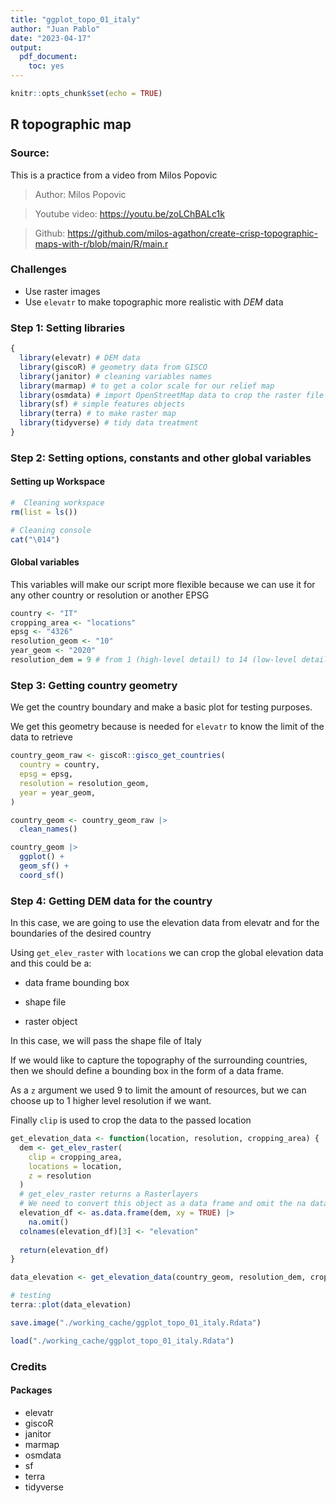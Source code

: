 ```yaml
---
title: "ggplot_topo_01_italy"
author: "Juan Pablo"
date: "2023-04-17"
output: 
  pdf_document: 
    toc: yes
---
```


```r
knitr::opts_chunk$set(echo = TRUE)
```

## R topographic map

### Source:

This is a practice from a video from Milos Popovic

> Author: Milos Popovic

> Youtube video: <https://youtu.be/zoLChBALc1k>

> Github: <https://github.com/milos-agathon/create-crisp-topographic-maps-with-r/blob/main/R/main.r>

### Challenges

-   Use raster images
-   Use `elevatr` to make topographic more realistic with *DEM* data

### Step 1: Setting libraries {#sec-step-1-setting-libraries}

```r
{
  library(elevatr) # DEM data
  library(giscoR) # geometry data from GISCO
  library(janitor) # cleaning variables names
  library(marmap) # to get a color scale for our relief map
  library(osmdata) # import OpenStreetMap data to crop the raster file
  library(sf) # simple features objects
  library(terra) # to make raster map
  library(tidyverse) # tidy data treatment
}
```

### Step 2: Setting options, constants and other global variables {#sec-step-2-setting-options}

#### Setting up Workspace

```r
#  Cleaning workspace
rm(list = ls())

# Cleaning console
cat("\014")
```

#### Global variables

This variables will make our script more flexible because we can use it for any other country or resolution or another EPSG

```r
country <- "IT"
cropping_area <- "locations"
epsg <- "4326"
resolution_geom <- "10"
year_geom <- "2020"
resolution_dem = 9 # from 1 (high-level detail) to 14 (low-level detail)
```

### Step 3: Getting country geometry {#sec-step-3-getting-country-geometry}

We get the country boundary and make a basic plot for testing purposes.

We get this geometry because is needed for `elevatr` to know the limit of the data to retrieve

```r
country_geom_raw <- giscoR::gisco_get_countries(
  country = country,
  epsg = epsg,
  resolution = resolution_geom,
  year = year_geom,
)

country_geom <- country_geom_raw |>
  clean_names()

country_geom |>
  ggplot() +
  geom_sf() +
  coord_sf()

```

### Step 4: Getting DEM data for the country

In this case, we are going to use the elevation data from elevatr and for the boundaries of the desired country

Using `get_elev_raster` with `locations` we can crop the global elevation data and this could be a:

-   data frame bounding box

-   shape file

-   raster object

In this case, we will pass the shape file of Italy

If we would like to capture the topography of the surrounding countries, then we should define a bounding box in the form of a data frame.

As a `z` argument we used 9 to limit the amount of resources, but we can choose up to 1 higher level resolution if we want.

Finally `clip` is used to crop the data to the passed location

```r
get_elevation_data <- function(location, resolution, cropping_area) {
  dem <- get_elev_raster(
    clip = cropping_area,
    locations = location,
    z = resolution
  )
  # get_elev_raster returns a Rasterlayers
  # We need to convert this object as a data frame and omit the na data
  elevation_df <- as.data.frame(dem, xy = TRUE) |>
    na.omit()
  colnames(elevation_df)[3] <- "elevation"
  
  return(elevation_df)
}

data_elevation <- get_elevation_data(country_geom, resolution_dem, cropping_area)
```

```r
# testing
terra::plot(data_elevation)
```

```r
save.image("./working_cache/ggplot_topo_01_italy.Rdata")
```

```r
load("./working_cache/ggplot_topo_01_italy.Rdata")
```

### Credits {#credits}

#### Packages {#packages}

-   elevatr
-   giscoR
-   janitor
-   marmap
-   osmdata
-   sf
-   terra
-   tidyverse
